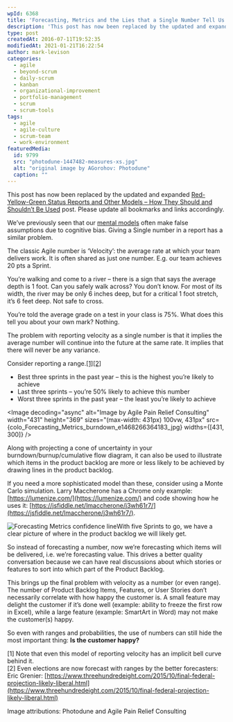 ```yaml
---
wpId: 6368
title: 'Forecasting, Metrics and the Lies that a Single Number Tell Us'
description: 'This post has now been replaced by the updated and expanded Red-Yellow-Green Status Reports and Other Models – How They Should and Shouldn''t Be Used post. Please update all bookmarks and links accordingly. We''ve previously seen that our mental models often make false assumptions due to cognitive bias. Giving a Single number in a report has ...'
type: post
createdAt: 2016-07-11T19:52:35
modifiedAt: 2021-01-21T16:22:54
author: mark-levison
categories:
  - agile
  - beyond-scrum
  - daily-scrum
  - kanban
  - organizational-improvement
  - portfolio-management
  - scrum
  - scrum-tools
tags:
  - agile
  - agile-culture
  - scrum-team
  - work-environment
featuredMedia:
  id: 9799
  src: "photodune-1447482-measures-xs.jpg"
  alt: "original image by AGorohov: Photodune"
  caption: ""
---
```





This post has now been replaced by the updated and expanded [Red-Yellow-Green Status Reports and Other Models – How They Should and Shouldn’t Be Used](/blog/red-yellow-green-or-rygrag-reports-how-they-hide-the-truth.html) post. Please update all bookmarks and links accordingly.

We’ve previously seen that our [mental models](/blog/bell-curves-and-measuring-badly.html) often make false assumptions due to cognitive bias. Giving a Single number in a report has a similar problem.

The classic Agile number is ‘Velocity’: the average rate at which your team delivers work. It is often shared as just one number. E.g. our team achieves 20 pts a Sprint.

You’re walking and come to a river – there is a sign that says the average depth is 1 foot. Can you safely walk across? You don’t know. For most of its width, the river may be only 6 inches deep, but for a critical 1 foot stretch, it’s 6 feet deep. Not safe to cross.

You’re told the average grade on a test in your class is 75%. What does this tell you about your own mark? Nothing.

The problem with reporting velocity as a single number is that it implies the average number will continue into the future at the same rate. It implies that there will never be any variance.

Consider reporting a range.[\[1\]](#footnotes)[\[2\]](#footnotes)

*   Best three sprints in the past year – this is the highest you’re likely to achieve
*   Last three sprints – you’re 50% likely to achieve this number
*   Worst three sprints in the past year – the least you’re likely to achieve

<Image decoding="async" alt="Image by Agile Pain Relief Consulting" width="431" height="369" sizes="(max-width: 431px) 100vw, 431px" src={colo_Forecasting_Metrics_burndown_e1468266364183_jpg} widths={[431, 300]} />

Along with projecting a cone of uncertainty in your burndown/burnup/cumulative flow diagram, it can also be used to illustrate which items in the product backlog are more or less likely to be achieved by drawing lines in the product backlog.

If you need a more sophisticated model than these, consider using a Monte Carlo simulation. Larry Maccherone has a Chrome only example: [https://lumenize.com/](https://lumenize.com/) and code showing how he uses it: [https://jsfiddle.net/lmaccherone/j3wh61r7/](https://jsfiddle.net/lmaccherone/j3wh61r7/).

![Forecasting Metrics confidence line](Forecasting-Metrics-confidence-line.jpg)With five Sprints to go, we have a clear picture of where in the product backlog we will likely get.

So instead of forecasting a number, now we’re forecasting which items will be delivered, i.e. we’re forecasting value. This drives a better quality conversation because we can have real discussions about which stories or features to sort into which part of the Product Backlog.

This brings up the final problem with velocity as a number (or even range). The number of Product Backlog Items, Features, or User Stories don’t necessarily correlate with how happy the customer is. A small feature may delight the customer if it’s done well (example: ability to freeze the first row in Excel), while a large feature (example: SmartArt in Word) may not make the customer(s) happy.

So even with ranges and probabilities, the use of numbers can still hide the most important thing: **Is the customer happy?**

\[1\] Note that even this model of reporting velocity has an implicit bell curve behind it.  
\[2\] Even elections are now forecast with ranges by the better forecasters: Eric Grenier: [https://www.threehundredeight.com/2015/10/final-federal-projection-likely-liberal.html](https://www.threehundredeight.com/2015/10/final-federal-projection-likely-liberal.html)

Image attributions: Photodune and Agile Pain Relief Consulting
